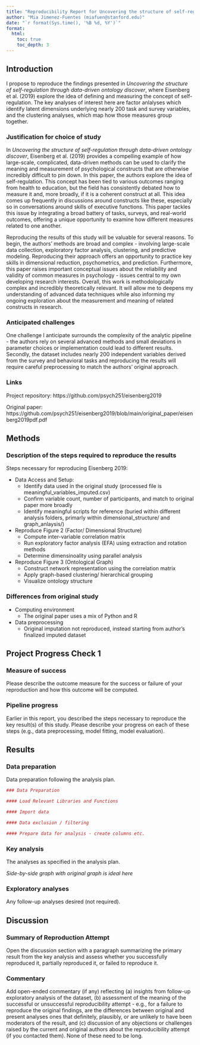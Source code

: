```yaml
---
title: "Reproducibility Report for Uncovering the structure of self-regulation through data-driven ontology discover by Eisenberg et al. (2019, Nature Communication)"
author: "Mia Jimenez-Fuentes (miafuen@stanford.edu)"
date: "`r format(Sys.time(), '%B %d, %Y')`"
format:
  html:
    toc: true
    toc_depth: 3
---
```


<!-- Reproducibility reports should all use this template to standardize reporting across projects. These reports will be public supplementary materials that accompany the summary report(s) of the aggregate results. -->

## Introduction

I propose to reproduce the findings presented in *Uncovering the structure of self-regulation through data-driven ontology discover*, where Eisenberg et al. (2019) explore the idea of defining and measuring the concept of self-regulation. The key analyses of interest here are factor anlalyses which identify latent dimensions underlying nearly 200 task and survey variables, and the clustering analyses, which map how those measures group together. 

### Justification for choice of study

In *Uncovering the structure of self-regulation through data-driven ontology discover*, Eisenberg et al. (2019) provides a compelling example of how large-scale, complicated, data-driven methods can be used to clarify the meaning and measurement of psychological constructs that are otherwise incredibly difficult to pin down. In this paper, the authors explore the idea of self-regulation. This concept has been tied to various outcomes ranging from health to education, but the field has consistently debated how to measure it and, more broadly, if it is a coherent construct at all. This idea comes up frequently in discussions around constructs like these, especially so in conversations around skills of executive functions. This paper tackles this issue by integrating a broad battery of tasks, surveys, and real-world outcomes, offering a unique opportunity to examine how different measures related to one another. 

Reproducing the results of this study will be valuable for several reasons. To begin, the authors' methods are broad and complex - involving large-scale data collection, exploratory factor analysis, clustering, and predictive modeling. Reproducing their approach offers an opportunity to practice key skills in dimensional reduction, psychometrics, and prediction. Furthermore, this paper raises important conceptual issues about the reliability and validity of common measures in psychology - issues central to my own developing research interests. Overall, this work is methodologically complex and incredibly theoretically relevant. It will allow me to deepens my understanding of advanced data techniques while also informing my ongoing exploration about the measurement and meaning of related constructs in research. 

### Anticipated challenges

One challenge I anticipate surrounds the complexity of the analytic pipeline - the authors rely on several advanced methods and small deviations in parameter choices or implementation could lead to different results. Secondly, the dataset includes nearly 200 independent variables derived from the survey and behavioral tasks and reproducing the results will require careful preprocessing to match the authors' original approach.  

### Links

Project repository: https://github.com/psych251/eisenberg2019

Original paper: https://github.com/psych251/eisenberg2019/blob/main/original_paper/eisenberg2019pdf.pdf

## Methods

### Description of the steps required to reproduce the results

Steps necessary for reproducing Eisenberg 2019:

* Data Access and Setup: 
  * Identify data used in the original study (processed file is meaningful_variables_imputed.csv)
  * Confirm variable count, number of participants, and match to original paper more broadly 
  * Identify meaningful scripts for reference (buried within different analysis folders, primarly within dimensional_structure/ and graph_anlaysis/)
* Reproduce Figure 2 (Factor/ Dimensional Structure)
  * Compute inter-variable correlation matrix 
  * Run exploratory factor analysis (EFA) using extraction and rotation methods 
  * Determine dimensinoality using parallel analysis 
* Reproduce Figure 3 (Ontological Graph)
  * Construct network representation using the correlation matrix 
  * Apply graph-based clustering/ hierarchical grouping 
  * Visualize ontology structure 

### Differences from original study

* Computing environment 
  * The original paper uses a mix of Python and R 
* Data preprocessing 
  * Original imputation not reproduced, instead starting from author's finalized imputed dataset 

## Project Progress Check 1

### Measure of success

Please describe the outcome measure for the success or failure of your reproduction and how this outcome will be computed.


### Pipeline progress

Earlier in this report, you described the steps necessary to reproduce the key result(s) of this study. Please describe your progress on each of these steps (e.g., data preprocessing, model fitting, model evaluation).


## Results

### Data preparation

Data preparation following the analysis plan.
	
```r
### Data Preparation

#### Load Relevant Libraries and Functions

#### Import data

#### Data exclusion / filtering

#### Prepare data for analysis - create columns etc.
```

### Key analysis

The analyses as specified in the analysis plan.  

*Side-by-side graph with original graph is ideal here*

### Exploratory analyses

Any follow-up analyses desired (not required).  

## Discussion

### Summary of Reproduction Attempt

Open the discussion section with a paragraph summarizing the primary result from the key analysis and assess whether you successfully reproduced it, partially reproduced it, or failed to reproduce it.  

### Commentary

Add open-ended commentary (if any) reflecting (a) insights from follow-up exploratory analysis of the dataset, (b) assessment of the meaning of the successful or unsuccessful reproducibility attempt - e.g., for a failure to reproduce the original findings, are the differences between original and present analyses ones that definitely, plausibly, or are unlikely to have been moderators of the result, and (c) discussion of any objections or challenges raised by the current and original authors about the reproducibility attempt (if you contacted them).  None of these need to be long.
